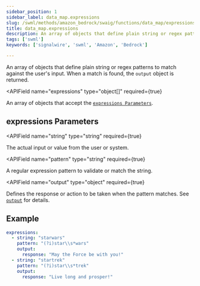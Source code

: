 ```yaml
---
sidebar_position: 1
sidebar_label: data_map.expressions
slug: /swml/methods/amazon_bedrock/swaig/functions/data_map/expressions
title: data_map.expressions
description: An array of objects that define plain string or regex patterns to match against the user's input.
tags: ['swml']
keywords: ['signalwire', 'swml', 'Amazon', 'Bedrock']

---
```



An array of objects that define plain string or regex patterns
to match against the user's input. When a match is found, the `output` object is returned.

<APIField
  name="expressions"
  type="object[]"
  required={true}
>
  An array of objects that accept the [`expressions Parameters`](#expressions-parameters).
</APIField>



## **expressions Parameters**

<APIField
  name="string"
  type="string"
  required={true}
>
  The actual input or value from the user or system.
</APIField>

<APIField
  name="pattern"
  type="string"
  required={true}
>
  A regular expression pattern to validate or match the string.
</APIField>

<APIField
  name="output"
  type="object"
  required={true}
>
  Defines the response or action to be taken when the pattern matches. See [`output`](./data_map.output.mdx) for details.
</APIField>

## Example

```yaml andJSON
expressions:
  - string: "starwars"
    pattern: "(?i)star\\s*wars"
    output:
      response: "May the Force be with you!"
  - string: "startrek"
    pattern: "(?i)star\\s*trek"
    output:
      response: "Live long and prosper!"
```

